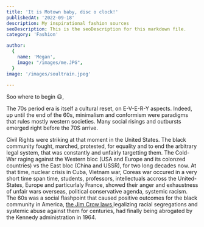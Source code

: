 ```yaml
---
title: 'It is Motown baby, disc o clock!'
publishedAt: '2022-09-18'
description: My inspirational fashion sources
seoDescription: This is the seoDescription for this markdown file.
category: 'Fashion'

author:
  {
    name: 'Megan',
    image: "/images/me.JPG",
  }
image: '/images/soultrain.jpeg'
  
---
```


Soo where to begin 😃,

The 70s period era is itself a cultural reset, on E-V-E-R-Y aspects. Indeed, up until the end of the 60s, minimalism and conformism were paradigms that
rules mostly western societies. Many social risings and outbursts emerged right before the 70S arrive.

Civil Rights were striking at that moment in the United States. The black community fought, marched, protested, for equality
and to end the arbitrary legal system, that was constantly and unfairly targetting them. The Cold-War raging against the Western bloc (USA and Europe and its colonzed countries) vs the East bloc (China and USSR), for two long decades now. 
At that time, nuclear crisis in Cuba, Vietnam war, Coreas war occured in a very short time span time, students, professors, intellectuals accross the United-States, Europe and particurlaly 
France, showed their anger and exhaustness of unfair wars overseas, political conservative agenda, systemic racism. The 60s was a social flashpoint that caused positive outcomes for
the black community in America, <a href="https://www.britannica.com/event/Jim-Crow-law"> the Jim Crow laws </a> legalizing racial segregations and systemic abuse against them for centuries, had finally being abrogated by the Kennedy administration in 1964.




 

